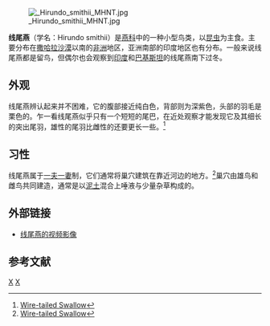{{Speciesbox 
| genus = Hirundo
| species = smithii
| status = LC | status_system = IUCN3.1
| status_ref = <ref name=IUCN>{{IUCN2010 |assessors=BirdLife International |year=2009 |id=147955 |title=Hirundo smithii |version=2010.3 |downloaded=October 16 2010}}</ref>
| image = Wire-tailed swallow adult (Hirundo smithii).jpg
| image_caption= 成年线尾燕
| authority = William Elford Leach, 1818
}}
[[File:_Hirundo_smithii_MHNT.jpg|thumb]]

'''线尾燕'''（学名：Hirundo smithii）是[[燕科|燕科]]中的一种小型鸟类，以[[昆虫|昆虫]]为主食。主要分布在[[撒哈拉沙漠|撒哈拉沙漠]]以南的[[非洲|非洲]]地区，亚洲南部的印度地区也有分布。一般来说线尾燕都是留鸟，但偶尔也会观察到[[印度|印度]]和[[巴基斯坦|巴基斯坦]]的线尾燕南下过冬。
==外观==
线尾燕辨认起来并不困难，它的腹部接近纯白色，背部则为深紫色，头部的羽毛是栗色的。乍一看线尾燕似乎只有一个短短的尾巴，在近处观察才能发现它及其细长的突出尾羽，雄性的尾羽比雌性的还要更长一些。<ref>[http://www.birds.kz/Tajikistan/Hirundo%20smithii/indexe.html Wire-tailed Swallow]{{dead link|date=2018年4月 |bot=InternetArchiveBot |fix-attempted=yes }}</ref>
==习性==
线尾燕属于[[一夫一妻|一夫一妻]]制，它们通常将巢穴建筑在靠近河边的地方。<ref>[http://www.thekruger.com/knpbirds/hirundosmithii.htm Wire-tailed Swallow]</ref>巢穴由雄鸟和雌鸟共同建造，通常是以[[泥土|泥土]]混合上唾液与少量杂草构成的。

==外部链接==
*[http://ibc.lynxeds.com/species/wire-tailed-swallow-hirundo-smithii 线尾燕的视频影像]

==参考文献==
{{reflist}}
{{Taxonbar|from=Q375793}}

[[Category:IUCN红色名录无危物种|X]]
[[Category:燕科|X]]